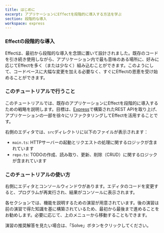 ```yaml
---
title: はじめに
excerpt: アプリケーションにEffectを段階的に導入する方法を学ぶ
section: 段階的な導入
workspace: express
---
```


### Effectの段階的な導入

Effectは、最初から段階的な導入を念頭に置いて設計されました。既存のコードを引き続き使用しながら、アプリケーション内で最も意味のある場所に、好みに応じてEffectを多く（または少なく）組み込むことができます。このようにして、コードベースに大幅な変更を加える必要なく、すぐにEffectの恩恵を受け始めることができます。

### このチュートリアルで行うこと

このチュートリアルでは、既存のアプリケーションにEffectを段階的に導入するための戦略を説明します。目標は、[Express](https://expressjs.com)で構築されたREST APIを取り上げ、アプリケーションの一部を徐々にリファクタリングしてEffectを活用することです。

右側のエディタでは、`src`ディレクトリに以下のファイルが表示されます：

- `main.ts`: HTTPサーバーの起動とリクエストの処理に関するロジックが含まれています
- `repo.ts`: TODOの作成、読み取り、更新、削除（CRUD）に関するロジックが含まれています

### このチュートリアルの使い方

右側にエディタとコンソールウィンドウがあります。エディタのコードを変更すると、プログラムが再実行され、結果がコンソールに表示されます。

各セクションでは、機能を説明するための演習が用意されています。後の演習は前の演習で得た知識を基に構築されているため、最初から最後まで進めることをお勧めします。必要に応じて、上のメニューから移動することもできます。

演習の推奨解答を見たい場合は、「Solve」ボタンをクリックしてください。
